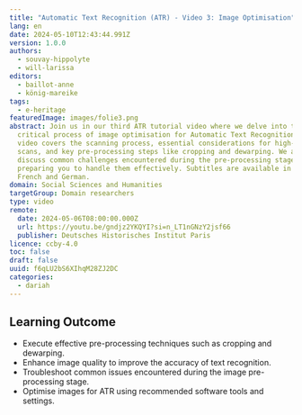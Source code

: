 ```yaml
---
title: "Automatic Text Recognition (ATR) - Video 3: Image Optimisation"
lang: en
date: 2024-05-10T12:43:44.991Z
version: 1.0.0
authors:
  - souvay-hippolyte
  - will-larissa
editors:
  - baillot-anne
  - könig-mareike
tags:
  - e-heritage
featuredImage: images/folie3.png
abstract: Join us in our third ATR tutorial video where we delve into the
  critical process of image optimisation for Automatic Text Recognition. This
  video covers the scanning process, essential considerations for high-quality
  scans, and key pre-processing steps like cropping and dewarping. We also
  discuss common challenges encountered during the pre-processing stage of ATR,
  preparing you to handle them effectively. Subtitles are available in English,
  French and German.
domain: Social Sciences and Humanities
targetGroup: Domain researchers
type: video
remote:
  date: 2024-05-06T08:00:00.000Z
  url: https://youtu.be/gndjz2YKQYI?si=n_LT1nGNzY2jsf66
  publisher: Deutsches Historisches Institut Paris
licence: ccby-4.0
toc: false
draft: false
uuid: f6qLU2bS6XIhqM28ZJ2DC
categories:
  - dariah
---
```

## Learning Outcome

-   Execute effective pre-processing techniques such as cropping and dewarping.
-   Enhance image quality to improve the accuracy of text recognition.
-   Troubleshoot common issues encountered during the image pre-processing stage.
-   Optimise images for ATR using recommended software tools and settings.
